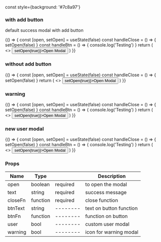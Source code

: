 const style={background: '#7c8a97'}

<Meta title="MDX|Success Modal" component={SuccessModal} />

### with add button

default success modal with add button


<Preview>
  <Story name="with add button">
    {() => {
      const [open, setOpen] = useState(false)
      const handleClose = () => {
        setOpen(false)
      }
      const handleBtn = () => {
        console.log('Testing')
      }
      return (
        <>
          <Button style={style} onClick={() => setOpen(true)}>Open Modal</Button>
          <SuccessModal
            open={open}
            text={'You have removed “HOPE Closers” from PP23'}
            btnText={'ADD CAMPAIGN'}
            closeFn={handleClose}
            btnFn={handleBtn}
          />
        </>
      )
    }}
  </Story>
</Preview>

### without add button

<Preview>
  <Story name="without add button">
    {() => {
      const [open, setOpen] = useState(false)
      const handleClose = () => {
        setOpen(false)
      }
      return (
        <>
          <Button style={style} onClick={() => setOpen(true)}>Open Modal</Button>
          <SuccessModal
            open={open}
            text={'You have removed “HOPE Closers” from PP23'}
            closeFn={handleClose}
          />
        </>
      )
    }}
  </Story>
</Preview>

### warning

<Preview>
  <Story name="warning">
    {() => {
      const [open, setOpen] = useState(false)
      const handleClose = () => {
        setOpen(false)
      }
      const handleBtn = () => {
        console.log('Testing')
      }
      return (
        <>
          <Button style={style} onClick={() => setOpen(true)}>Open Modal</Button>
            <SuccessModal
            open={open}
            text={'Are you sure you want to remove “HOPE Closers” from PP23?'}
            btnText={'YES, REMOVE'}
            closeFn={handleClose}
            btnFn={handleBtn}
            warning
          />
        </>
      )
    }}
  </Story>
</Preview>

### new user modal

<Preview>
  <Story name="new user modal">
    {() => {
      const [open, setOpen] = useState(false)
      const handleClose = () => {
        setOpen(false)
      }
      const handleBtn = () => {
        console.log('Testing')
      }
      return (
        <>
          <Button style={style} onClick={() => setOpen(true)}>Open Modal</Button>
          <SuccessModal
            user
            open={open}
            text={'You have created Cherry Zuniga'}
            closeFn={handleClose}
            btnFn={handleBtn}
          ></SuccessModal>
        </>
      )
    }}
  </Story>
</Preview>

### Props

| Name    | Type     |          | Description             |
| ------- | -------- | -------- | ----------------------- |
| open    | boolean  | required | to open the modal       |
| text    | string   | required | success message         |
| closeFn | function | required | close function          |
| btnText | string   | -------- | text on button function |
| btnFn   | function | -------- | function on button      |
| user    | bool     | -------- | custom user modal       |
| warning | bool     | -------- | icon for warning modal  |
